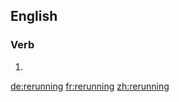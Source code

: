 ==English==

===Verb===
{{head|en|present participle}}

# {{present participle of|rerun|lang=en}}

[[de:rerunning]]
[[fr:rerunning]]
[[zh:rerunning]]